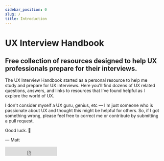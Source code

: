```yaml
---
sidebar_position: 0
slug: /
title: Introduction
---
```



# UX Interview Handbook

<h2>
  Free collection of resources designed to help UX professionals prepare for their interviews.
</h2>

The UX Interview Handbook started as a personal resource to help me study and prepare for UX interviews. Here you'll find dozens of UX related questions, answers, and links to resources that I've found helpful as I explore the world of UX.

I don't consider myself a UX guru, genius, etc — I'm just someone who is passionate about UX and thought this might be helpful for others. So, if I got something wrong, please feel free to correct me or <Link to="/misc/contribute">contribute</Link> by submitting a pull request.

Good luck. 💖

— Matt

<HomepageFeatures />

<iframe
  src='https://ghbtns.com/github-btn.html?user=mphuxd&repo=ux-handbook&type=star&count=true&size=large'
  frameBorder='0'
  scrolling='0'
  width='170'
  height='30'
  title='GitHub'
/>
